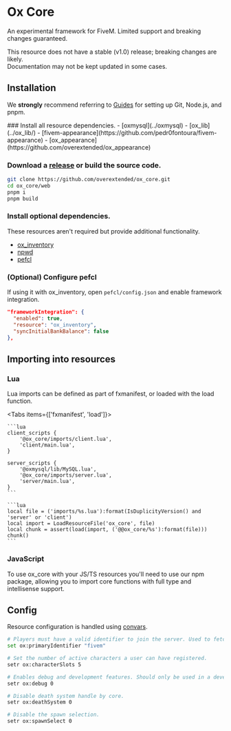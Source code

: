 
# Ox Core

<ResourceLinks repo="https://github.com/overextended/ox_core" />

An experimental framework for FiveM. Limited support and breaking changes guaranteed.

<Callout type="warning">

This resource does not have a stable (v1.0) release; breaking changes are likely.  
Documentation may not be kept updated in some cases.

</Callout>

## Installation

<Callout type="info">

We **strongly** recommend referring to [Guides](../guides) for setting up Git, Node.js, and pnpm.

</Callout>

<Steps>
### Install all resource dependencies.
- [oxmysql](../oxmysql)
- [ox_lib](../ox_lib/)
- [fivem-appearance](https://github.com/pedr0fontoura/fivem-appearance)
- [ox_appearance](https://github.com/overextended/ox_appearance)

### Download a [release](https://github.com/overextended/ox_core/releases) or build the source code.

```bash
git clone https://github.com/overextended/ox_core.git
cd ox_core/web
pnpm i
pnpm build
```

### Install optional dependencies.

These resources aren't required but provide additional functionality.

- [ox_inventory](../ox_inventory/)
- [npwd](https://github.com/project-error/npwd)
- [pefcl](https://github.com/project-error/pefcl)

### (Optional) Configure pefcl

If using it with ox_inventory, open `pefcl/config.json` and enable framework integration.

```json
"frameworkIntegration": {
  "enabled": true,
  "resource": "ox_inventory",
  "syncInitialBankBalance": false
},
```

</Steps>

## Importing into resources

### Lua

Lua imports can be defined as part of fxmanifest, or loaded with the load function.

<Tabs items={['fxmanifest', 'load']}>
  <Tab>

    ```lua
    client_scripts {
        '@ox_core/imports/client.lua',
        'client/main.lua',
    }

    server_scripts {
        '@oxmysql/lib/MySQL.lua',
        '@ox_core/imports/server.lua',
        'server/main.lua',
    }
    ```

  </Tab>
  <Tab>

    ```lua
    local file = ('imports/%s.lua'):format(IsDuplicityVersion() and 'server' or 'client')
    local import = LoadResourceFile('ox_core', file)
    local chunk = assert(load(import, ('@@ox_core/%s'):format(file)))
    chunk()
    ```

  </Tab>
</Tabs>

### JavaScript

To use ox_core with your JS/TS resources you'll need to use our npm package, allowing you to import core functions with full type and intellisense support.

<NpmButton link="https://www.npmjs.com/package/@overextended/ox_core" />

## Config

Resource configuration is handled using [convars](https://docs.fivem.net/docs/scripting-reference/convars/).

```bash
# Players must have a valid identifier to join the server. Used to fetch userid from the database.
set ox:primaryIdentifier "fivem"

# Set the number of active characters a user can have registered.
setr ox:characterSlots 5

# Enables debug and development features. Should only be used in a development environment.
setr ox:debug 0

# Disable death system handle by core.
setr ox:deathSystem 0

# Disable the spawn selection.
setr ox:spawnSelect 0
```
